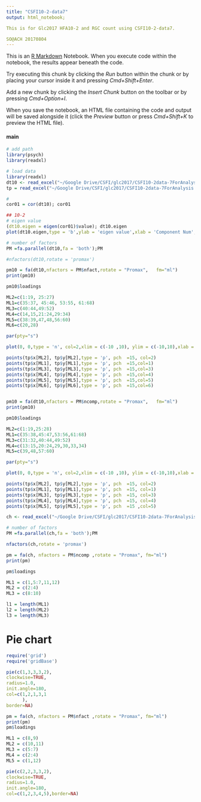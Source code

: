 ```yaml
---
title: "CSFI10-2-data7"
output: html_notebook;

This is for Glc2017 HFA10-2 and RGC count using CSFI10-2-data7.

SO@ACH 20170804
---
```


This is an [R Markdown](http://rmarkdown.rstudio.com) Notebook. When you execute code within the notebook, the results appear beneath the code. 

Try executing this chunk by clicking the *Run* button within the chunk or by placing your cursor inside it and pressing *Cmd+Shift+Enter*. 

Add a new chunk by clicking the *Insert Chunk* button on the toolbar or by pressing *Cmd+Option+I*.

When you save the notebook, an HTML file containing the code and output will be saved alongside it (click the *Preview* button or press *Cmd+Shift+K* to preview the HTML file).

#### main 
  
```r
# add path
library(psych)
library(readxl)

```

```r
# load data
library(readxl)
dt10 <- read_excel("~/Google Drive/CSFI/glc2017/CSFI10-2data-7ForAnalysis.xlsx", sheet = "10-2")
tp = read_excel("~/Google Drive/CSFI/glc2017/CSFI10-2data-7ForAnalysis.xlsx", sheet = "testpoint")
```

```r
# 
cor01 = cor(dt10); cor01

## 10-2
# eigen value
(dt10.eigen = eigen(cor01)$value); dt10.eigen
plot(dt10.eigen,type = 'b',ylab = 'eigen value',xlab = 'Component Num',main = 'Scree Plot 10-2');abline(h=1,col='red')

```
```r
# number of factors
PM =fa.parallel(dt10,fa = 'both');PM

#nfactors(dt10,rotate = 'promax') 
```

```r

pm10 = fa(dt10,nfactors = PM$nfact,rotate = "Promax",	fm="ml")
print(pm10)
```
```r
pm10$loadings


```
```r
ML2=c(1:19, 25:27)
ML1=c(35:37, 45:46, 53:55, 61:68)
ML3=c(40:44,49:52)
ML4=c(14,15,21:24,29:34) 
ML5=c(38:39,47,48,56:60)
ML6=c(20,28)
```

```r
par(pty="s")

plot(0, 0,type = 'n', col=2,xlim = c(-10 ,10), ylim = c(-10,10),xlab = 'visual angle', ylab = 'visual angle')

points(tp$x[ML2], tp$y[ML2],type = 'p', pch  =15, col=2)
points(tp$x[ML1], tp$y[ML1],type = 'p', pch  =15,col=1)
points(tp$x[ML3], tp$y[ML3],type = 'p', pch  =15,col=3)
points(tp$x[ML4], tp$y[ML4],type = 'p', pch  =15,col=4)
points(tp$x[ML5], tp$y[ML5],type = 'p', pch  =15,col=5)
points(tp$x[ML6], tp$y[ML6],type = 'p', pch  =15,col=6)



```






```r
pm10 = fa(dt10,nfactors = PM$ncomp,rotate = "Promax",	fm="ml")
print(pm10)
```
```r
pm10$loadings

```
```r
ML2=c(1:19,25:28)
ML1=c(35:38,45:47,53:56,61:68)
ML3=c(31:32,40:44,49:52)
ML4=c(13:15,20:24,29,30,33,34)
ML5=c(39,48,57:60)

par(pty="s")

plot(0, 0,type = 'n', col=2,xlim = c(-10 ,10), ylim = c(-10,10),xlab = 'visual angle', ylab = 'visual angle')

points(tp$x[ML2], tp$y[ML2],type = 'p', pch  =15, col=2)
points(tp$x[ML1], tp$y[ML1],type = 'p', pch  =15, col=1)
points(tp$x[ML3], tp$y[ML3],type = 'p', pch  =15, col=3)
points(tp$x[ML4], tp$y[ML4],type = 'p', pch  =15, col=4)
points(tp$x[ML5], tp$y[ML5],type = 'p', pch  =15 ,col=5)


```


```r
ch <- read_excel("~/Google Drive/CSFI/glc2017/CSFI10-2data-7ForAnalysis.xlsx", sheet = "clockHour")

```

```r
# number of factors
PM =fa.parallel(ch,fa = 'both');PM

nfactors(ch,rotate = 'promax') 
```

```r

pm = fa(ch, nfactors = PM$ncomp ,rotate = "Promax",	fm="ml")
print(pm)
```
```r
pm$loadings

```

```r
ML1 = c(1,5:7,11,12)
ML2 = c(2:4)
ML3 = c(8:10)

```

```r
l1 = length(ML1)
l2 = length(ML2)
l3 = length(ML3)


```


# Pie chart
```r
require('grid')
require('gridBase')    

pie(c(1,3,3,3,2), 
clockwise=TRUE,
radius=1.0, 
init.angle=180, 
col=c(1,2,1,3,1
      ),
border=NA)

```
```r

pm = fa(ch, nfactors = PM$nfact ,rotate = "Promax",	fm="ml")
print(pm)
pm$loadings
```
```r
ML1 = c(8,9)
ML2 = c(10,11)
ML3 = c(5:7)
ML4 = c(2:4)
ML5 = c(1,12)

pie(c(2,2,3,3,2), 
clockwise=TRUE,
radius=1.0, 
init.angle=180, 
col=c(1,2,3,4,5),border=NA)
```